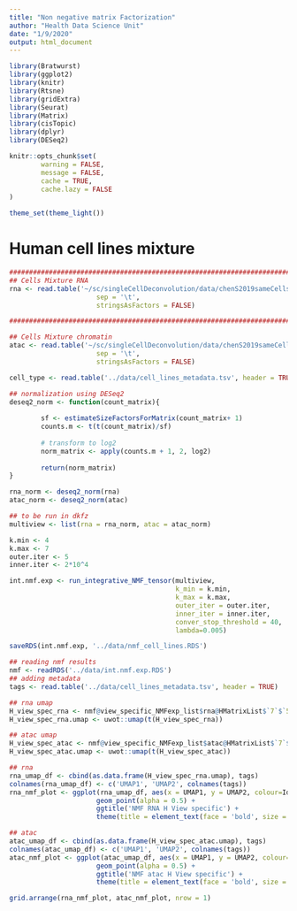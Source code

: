 ```yaml
---
title: "Non negative matrix Factorization"
author: "Health Data Science Unit"
date: "1/9/2020"
output: html_document
---
```


```r
library(Bratwurst)
library(ggplot2)
library(knitr)
library(Rtsne)
library(gridExtra)
library(Seurat)
library(Matrix)
library(cisTopic)
library(dplyr)
library(DESeq2)

knitr::opts_chunk$set(
        warning = FALSE,
        message = FALSE,
        cache = TRUE,
        cache.lazy = FALSE
)

theme_set(theme_light())
```

# Human cell lines mixture


```r
##############################################################################################
## Cells Mixture RNA
rna <- read.table('~/sc/singleCellDeconvolution/data/chenS2019sameCellsData/GSE126074_CellLineMixture_SNAREseq_cDNA_counts.tsv',
                      sep = '\t',
                      stringsAsFactors = FALSE) 

##############################################################################################

## Cells Mixture chromatin
atac <- read.table('~/sc/singleCellDeconvolution/data/chenS2019sameCellsData/GSE126074_CellLineMixture_SNAREseq_chromatin_counts.tsv',
                      sep = '\t',
                      stringsAsFactors = FALSE) 

cell_type <- read.table('../data/cell_lines_metadata.tsv', header = TRUE)
```


```r
## normalization using DESeq2
deseq2_norm <- function(count_matrix){
        
        sf <- estimateSizeFactorsForMatrix(count_matrix+ 1)
        counts.m <- t(t(count_matrix)/sf)
        
        # transform to log2
        norm_matrix <- apply(counts.m + 1, 2, log2)
        
        return(norm_matrix)
}

rna_norm <- deseq2_norm(rna)
atac_norm <- deseq2_norm(atac)
```

```r
## to be run in dkfz
multiview <- list(rna = rna_norm, atac = atac_norm)

k.min <- 4
k.max <- 7
outer.iter <- 5
inner.iter <- 2*10^4

int.nmf.exp <- run_integrative_NMF_tensor(multiview, 
                                          k_min = k.min, 
                                          k_max = k.max, 
                                          outer_iter = outer.iter, 
                                          inner_iter = inner.iter, 
                                          conver_stop_threshold = 40, 
                                          lambda=0.005)

saveRDS(int.nmf.exp, '../data/nmf_cell_lines.RDS')

```

```r
## reading nmf results
nmf <- readRDS('../data/int.nmf.exp.RDS')
## adding metadata
tags <- read.table('../data/cell_lines_metadata.tsv', header = TRUE)

## rna umap
H_view_spec_rna <- nmf@view_specific_NMFexp_list$rna@HMatrixList$`7`$`5`
H_view_spec_rna.umap <- uwot::umap(t(H_view_spec_rna))

## atac umap
H_view_spec_atac <- nmf@view_specific_NMFexp_list$atac@HMatrixList$`7`$`5`
H_view_spec_atac.umap <- uwot::umap(t(H_view_spec_atac))
```

```r
## rna
rna_umap_df <- cbind(as.data.frame(H_view_spec_rna.umap), tags)
colnames(rna_umap_df) <- c('UMAP1', 'UMAP2', colnames(tags))
rna_nmf_plot <- ggplot(rna_umap_df, aes(x = UMAP1, y = UMAP2, colour=Ident)) + 
                      geom_point(alpha = 0.5) + 
                      ggtitle('NMF RNA H View specific') +
                      theme(title = element_text(face = 'bold', size = 16))

## atac
atac_umap_df <- cbind(as.data.frame(H_view_spec_atac.umap), tags)
colnames(atac_umap_df) <- c('UMAP1', 'UMAP2', colnames(tags))
atac_nmf_plot <- ggplot(atac_umap_df, aes(x = UMAP1, y = UMAP2, colour=Ident)) + 
                      geom_point(alpha = 0.5) + 
                      ggtitle('NMF atac H View specific') +
                      theme(title = element_text(face = 'bold', size = 16))

grid.arrange(rna_nmf_plot, atac_nmf_plot, nrow = 1)
```

